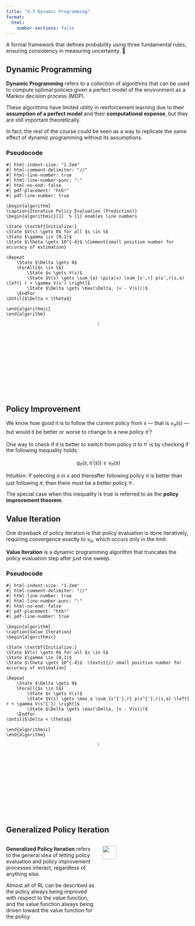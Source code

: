 ```yaml
---
title: "4.3 Dynamic Programming"
format:
  html:
    number-sections: false
---
```


::: {.callout-note appearance="simple" icon=false}
A formal framework that defines probability using three fundamental rules, ensuring consistency in measuring uncertainty. 🎲
:::

## Dynamic Programming

**Dynamic Programming** refers to a collection of algorithms that can be used to compute optimal policies given a perfect model of the environment as a Markov decision process (MDP).

These algorithms have limited utility in reinforcement learning due to their **assumption of a perfect model** and their **computational expense**, but they are still important theoretically.

In fact, the rest of the course could be seen as a way to replicate the same effect of dynamic programming without its assumptions.

### Pseudocode

```pseudocode
#| html-indent-size: "1.2em"
#| html-comment-delimiter: "//"
#| html-line-number: true
#| html-line-number-punc: ":"
#| html-no-end: false
#| pdf-placement: "htb!"
#| pdf-line-number: true

\begin{algorithm}
\caption{Iterative Policy Evaluation (Prediction)}
\begin{algorithmic}[1]  % [1] enables line numbers

\State \textbf{Initialize:} 
\State $V(s) \gets 0$ for all $s \in S$
\State $\gamma \in [0,1)$
\State $\theta \gets 10^{-4}$ \Comment{small positive number for accuracy of estimation}

\Repeat
    \State $\Delta \gets 0$
    \ForAll{$s \in S$}
        \State $v \gets V(s)$
        \State $V(s) \gets \sum_{a} \pi(a|s) \sum_{s',r} p(s',r|s,a) \left[ r + \gamma V(s') \right]$
        \State $\Delta \gets \max(\Delta, |v - V(s)|)$
    \EndFor
\Until{$\Delta < \theta$}

\end{algorithmic}
\end{algorithm}
```

<div style="text-align: center;">
  <a href="https://github.com/">
    <img src="images/github.svg" alt="GitHub" width="5%"/> 
  </a>
</div>

## Policy Improvement

We know how good it is to follow the current policy from $s$ — that is $v_{\pi}(s)$ — but would it be better or worse to change to a new policy $\pi^{'}$?

One way to check if it is better to switch from policy $\pi$ to $\pi^{'}$ is by checking if the following inequality holds:

$$ 
q_{\pi}(s, \pi^{'}(s)) \geq v_{\pi}(s) 
$$

*Intuition:* If selecting $a$ in $s$ and thereafter following policy $\pi$ is better than just following $\pi$, then there must be a better policy $\pi^{'}$.

The special case when this inequality is true is referred to as the **policy improvement theorem**.

## Value Iteration

One drawback of policy iteration is that policy evaluation is done iteratively, requiring convergence exactly to $v_{\pi}$, which occurs only in the limit.

**Value Iteration** is a dynamic programming algorithm that truncates the policy evaluation step after just one sweep.

### Pseudocode

```pseudocode
#| html-indent-size: "1.2em"
#| html-comment-delimiter: "//"
#| html-line-number: true
#| html-line-number-punc: ":"
#| html-no-end: false
#| pdf-placement: "htb!"
#| pdf-line-number: true

\begin{algorithm}
\caption{Value Iteration}
\begin{algorithmic}

\State \textbf{Initialize:} 
\State $V(s) \gets 0$ for all $s \in S$
\State $\gamma \in [0,1)$
\State $\theta \gets 10^{-4}$  \textit{// small positive number for accuracy of estimation}

\Repeat
    \State $\Delta \gets 0$
    \Forall{$s \in S$}
        \State $v \gets V(s)$
        \State $V(s) \gets \max_a \sum_{s^{'},r} p(s^{'},r|s,a) \left[ r + \gamma V(s^{'}) \right]$
        \State $\Delta \gets \max(\Delta, |v - V(s)|)$
    \Endfor
\Until{$\Delta < \theta$}

\end{algorithmic}
\end{algorithm}
```

<div style="text-align: center;">
  <a href="https://github.com/">
    <img src="images/github.svg" alt="GitHub" width="5%"/> <!-- Adjust width as needed -->
  </a>
</div>

## Generalized Policy Iteration

::: {.columns}
::: {.column width="50%"}

**Generalized Policy Iteration** refers to the general idea of letting policy evaluation and policy improvement processes interact, regardless of anything else.

Almost all of RL can be described as the policy always being improved with respect to the value function, and the value function always being driven toward the value function for the policy.

:::

::: {.column width="50%"}

![](images/GPI.png){width=40% fig-align="center"}

:::
:::
